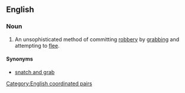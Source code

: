 ==English==

===Noun===
{{en-noun|-}}

# An unsophisticated method of committing [[robbery]] by [[grab]]bing and attempting to [[flee]].

====Synonyms====
* [[snatch and grab]]

[[Category:English coordinated pairs]]